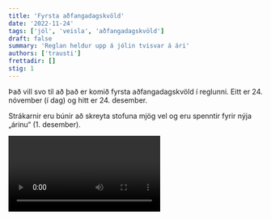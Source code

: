 ```yaml
---
title: 'Fyrsta aðfangadagskvöld'
date: '2022-11-24'
tags: ['jól', 'veisla', 'aðfangadagskvöld']
draft: false
summary: 'Reglan heldur upp á jólin tvisvar á ári'
authors: ['trausti']
frettadir: []
stig: 1
---
```


Það vill svo til að það er komið fyrsta aðfangadagskvöld í reglunni.
Eitt er 24. nóvember (í dag) og hitt er 24. desember.

Strákarnir eru búnir að skreyta stofuna mjög vel og eru spenntir fyrir nýja „árinu“ (1. desember).

<Video id="LiyDVn6mPY4" />

Hérna er [frétt](/frettir/jolajol) um það sem strákarnir gerðu öll jólin (Nóvember og Desember).

